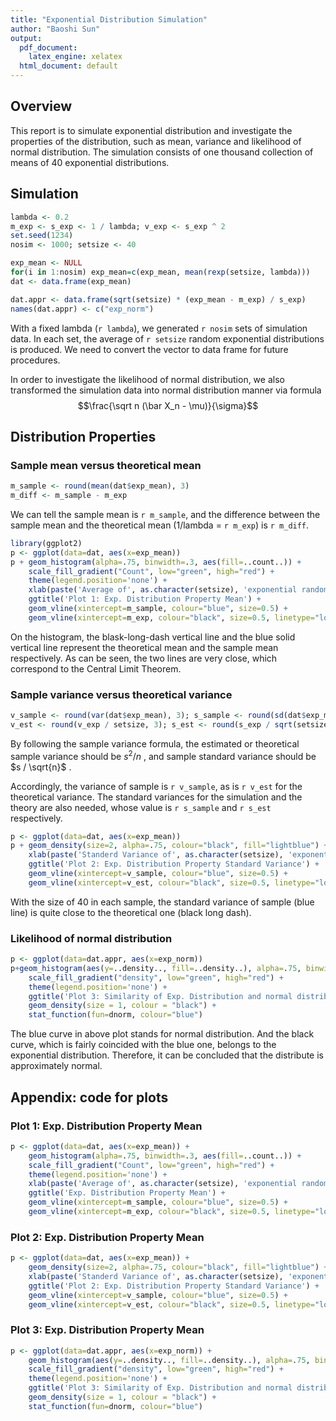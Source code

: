 ```yaml
---
title: "Exponential Distribution Simulation"
author: "Baoshi Sun"
output:
  pdf_document:
    latex_engine: xelatex
  html_document: default
---
```


## Overview
This report is to simulate exponential distribution and investigate the properties of the distribution, such as mean, variance and likelihood of normal distribution. The simulation consists of one thousand collection of means of 40 exponential distributions.

## Simulation
```r
lambda <- 0.2
m_exp <- s_exp <- 1 / lambda; v_exp <- s_exp ^ 2
set.seed(1234)
nosim <- 1000; setsize <- 40

exp_mean <- NULL
for(i in 1:nosim) exp_mean=c(exp_mean, mean(rexp(setsize, lambda)))
dat <- data.frame(exp_mean)

dat.appr <- data.frame(sqrt(setsize) * (exp_mean - m_exp) / s_exp)
names(dat.appr) <- c("exp_norm")
```

With a fixed lambda (`r lambda`), we generated `r nosim` sets of simulation data. In each set, the average of `r setsize` random exponential distributions is produced. We need to convert the vector to data frame for future procedures.  

In order to investigate the likelihood of normal distribution, we also transformed the simulation data into normal distribution manner via formula
   $$\frac{\sqrt n (\bar X_n - \mu)}{\sigma}$$  

## Distribution Properties
### Sample mean versus theoretical mean
```r
m_sample <- round(mean(dat$exp_mean), 3)
m_diff <- m_sample - m_exp
```

We can tell the sample mean is `r m_sample`, and the difference between the sample mean and the theoretical mean (1/lambda = `r m_exp`) is `r m_diff`.  

```r
library(ggplot2)
p <- ggplot(data=dat, aes(x=exp_mean))
p + geom_histogram(alpha=.75, binwidth=.3, aes(fill=..count..)) + 
    scale_fill_gradient("Count", low="green", high="red") +
    theme(legend.position='none') + 
    xlab(paste('Average of', as.character(setsize), 'exponential randoms')) + 
    ggtitle('Plot 1: Exp. Distribution Property Mean') +
    geom_vline(xintercept=m_sample, colour="blue", size=0.5) + 
    geom_vline(xintercept=m_exp, colour="black", size=0.5, linetype="longdash")
```

On the histogram, the blask-long-dash vertical line and the blue solid vertical line represent the theoretical mean and the sample mean respectively. As can be seen, the two lines are very close, which correspond to the Central Limit Theorem.

### Sample variance versus theoretical variance
```r
v_sample <- round(var(dat$exp_mean), 3); s_sample <- round(sd(dat$exp_mean), 3)
v_est <- round(v_exp / setsize, 3); s_est <- round(s_exp / sqrt(setsize), 3)
```

By following the sample variance formula, the estimated or theoretical sample variance should be $s^2 / n$ , and sample standard variance should be $s / \sqrt{n}$ .  

Accordingly, the variance of sample is `r v_sample`, as is `r v_est` for the theoretical variance. The standard variances for the simulation and the theory are also needed, whose value is `r s_sample` and `r s_est` respectively.

```r
p <- ggplot(data=dat, aes(x=exp_mean))
p + geom_density(size=2, alpha=.75, colour="black", fill="lightblue") +
    xlab(paste('Standerd Variance of', as.character(setsize), 'exponential randoms')) + 
    ggtitle('Plot 2: Exp. Distribution Property Standard Variance') +
    geom_vline(xintercept=v_sample, colour="blue", size=0.5) + 
    geom_vline(xintercept=v_est, colour="black", size=0.5, linetype="longdash")
```

With the size of 40 in each sample, the standard variance of sample (blue line) is quite close to the theoretical one (black long dash). 

### Likelihood of normal distribution
```r
p <- ggplot(data=dat.appr, aes(x=exp_norm))
p+geom_histogram(aes(y=..density.., fill=..density..), alpha=.75, binwidth=.3) +         
    scale_fill_gradient("density", low="green", high="red") +
    theme(legend.position='none') + 
    ggtitle('Plot 3: Similarity of Exp. Distribution and normal distribution') +
    geom_density(size = 1, colour = "black") +
    stat_function(fun=dnorm, colour="blue")
```

The blue curve in above plot stands for normal distribution. And the black curve, which is fairly coincided with the blue one, belongs to the exponential distribution. Therefore, it can be concluded that the distribute is approximately normal.


## Appendix: code for plots
### Plot 1: Exp. Distribution Property Mean
```r
p <- ggplot(data=dat, aes(x=exp_mean)) +
    geom_histogram(alpha=.75, binwidth=.3, aes(fill=..count..)) + 
    scale_fill_gradient("Count", low="green", high="red") +
    theme(legend.position='none') + 
    xlab(paste('Average of', as.character(setsize), 'exponential randoms')) + 
    ggtitle('Exp. Distribution Property Mean') +
    geom_vline(xintercept=m_sample, colour="blue", size=0.5) + 
    geom_vline(xintercept=m_exp, colour="black", size=0.5, linetype="longdash")
```

### Plot 2: Exp. Distribution Property Mean
```r
p <- ggplot(data=dat, aes(x=exp_mean)) +
    geom_density(size=2, alpha=.75, colour="black", fill="lightblue") +
    xlab(paste('Standerd Variance of', as.character(setsize), 'exponential randoms')) + 
    ggtitle('Plot 2: Exp. Distribution Property Standard Variance') +
    geom_vline(xintercept=v_sample, colour="blue", size=0.5) + 
    geom_vline(xintercept=v_est, colour="black", size=0.5, linetype="longdash")
```

### Plot 3: Exp. Distribution Property Mean
```r
p <- ggplot(data=dat.appr, aes(x=exp_norm)) +
    geom_histogram(aes(y=..density.., fill=..density..), alpha=.75, binwidth=.3) +         
    scale_fill_gradient("density", low="green", high="red") +
    theme(legend.position='none') + 
    ggtitle('Plot 3: Similarity of Exp. Distribution and normal distribution') +
    geom_density(size = 1, colour = "black") +
    stat_function(fun=dnorm, colour="blue")
```
